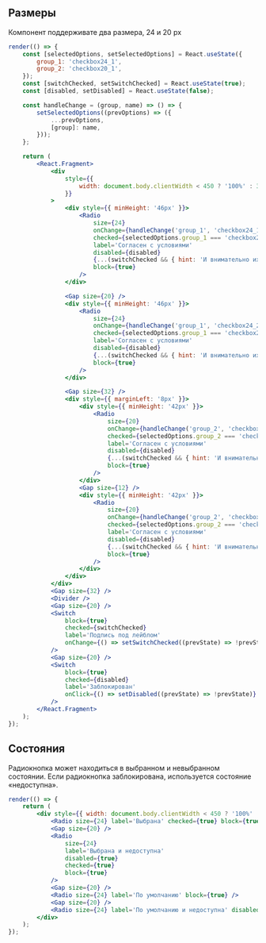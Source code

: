 ## Размеры

Компонент поддерживате два размера, 24 и 20 px

```jsx live
render(() => {
    const [selectedOptions, setSelectedOptions] = React.useState({
        group_1: 'checkbox24_1',
        group_2: 'checkbox20_1',
    });
    const [switchChecked, setSwitchChecked] = React.useState(true);
    const [disabled, setDisabled] = React.useState(false);

    const handleChange = (group, name) => () => {
        setSelectedOptions((prevOptions) => ({
            ...prevOptions,
            [group]: name,
        }));
    };

    return (
        <React.Fragment>
            <div
                style={{
                    width: document.body.clientWidth < 450 ? '100%' : 320,
                }}
            >
                <div style={{ minHeight: '46px' }}>
                    <Radio
                        size={24}
                        onChange={handleChange('group_1', 'checkbox24_1')}
                        checked={selectedOptions.group_1 === 'checkbox24_1'}
                        label='Согласен с условиями'
                        disabled={disabled}
                        {...(switchChecked && { hint: 'И внимательно их прочитал' })}
                        block={true}
                    />
                </div>

                <Gap size={20} />
                <div style={{ minHeight: '46px' }}>
                    <Radio
                        size={24}
                        onChange={handleChange('group_1', 'checkbox24_2')}
                        checked={selectedOptions.group_1 === 'checkbox24_2'}
                        label='Согласен с условиями'
                        disabled={disabled}
                        {...(switchChecked && { hint: 'И внимательно их прочитал' })}
                        block={true}
                    />
                </div>

                <Gap size={32} />
                <div style={{ marginLeft: '8px' }}>
                    <div style={{ minHeight: '42px' }}>
                        <Radio
                            size={20}
                            onChange={handleChange('group_2', 'checkbox20_1')}
                            checked={selectedOptions.group_2 === 'checkbox20_1'}
                            label='Согласен с условиями'
                            disabled={disabled}
                            {...(switchChecked && { hint: 'И внимательно их прочитал' })}
                            block={true}
                        />
                    </div>
                    <Gap size={12} />
                    <div style={{ minHeight: '42px' }}>
                        <Radio
                            size={20}
                            onChange={handleChange('group_2', 'checkbox20_2')}
                            checked={selectedOptions.group_2 === 'checkbox20_2'}
                            label='Согласен с условиями'
                            disabled={disabled}
                            {...(switchChecked && { hint: 'И внимательно их прочитал' })}
                            block={true}
                        />
                    </div>
                </div>
            </div>
            <Gap size={32} />
            <Divider />
            <Gap size={20} />
            <Switch
                block={true}
                checked={switchChecked}
                label='Подпись под лейблом'
                onChange={() => setSwitchChecked((prevState) => !prevState)}
            />
            <Gap size={20} />
            <Switch
                block={true}
                checked={disabled}
                label='Заблокирован'
                onClick={() => setDisabled((prevState) => !prevState)}
            />
        </React.Fragment>
    );
});
```

## Состояния

Радиокнопка может находиться в выбранном и невыбранном состоянии.
Если радиокнопка заблокирована, используется состояние «недоступна».

```jsx live
render(() => {
    return (
        <div style={{ width: document.body.clientWidth < 450 ? '100%' : 320 }}>
            <Radio size={24} label='Выбрана' checked={true} block={true} />
            <Gap size={20} />
            <Radio
                size={24}
                label='Выбрана и недоступна'
                disabled={true}
                checked={true}
                block={true}
            />
            <Gap size={20} />
            <Radio size={24} label='По умолчанию' block={true} />
            <Gap size={20} />
            <Radio size={24} label='По умолчанию и недоступна' disabled={true} block={true} />
        </div>
    );
});
```
